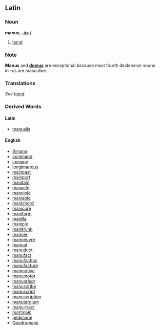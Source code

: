 ==Latin==

===Noun===
'''manus''', '''[[Wiktionary Appendix:Latin fourth declension|-ūs]]''' ''f''

# [[hand]]

===Note===
'''Manus''' and '''[[domus]]''' are exceptional because most fourth declension nouns in -us are masculine.

===Translations===
''See [[hand]]''

===Derived Words===
====Latin====
*[[manualis]]

====English====
*[[Bimana]]
*[[command]]
*[[immane]]
*[[longimanous]]
*[[mainpast]]
*[[mainport]]
*[[maintain]]
*[[manacle]]
*[[manciple]]
*[[maniable]]
*[[manichord]]
*[[manicure]]
*[[maniform]]
*[[manilla]]
*[[maniple]]
*[[manitrunk]]
*[[manner]]
*[[manoeuvre]]
*[[manual]]
*[[manuduct]]
*[[manufact]]
*[[manufaction]]
*[[manufacture]]
*[[manmotive]]
*[[manumotor]]
*[[manuprisor]]
*[[manuscribe]]
*[[manuscript]]
*[[manuscription]]
*[[manutergium]]
*[[manu-tract]]
*[[mortmain]]
*[[pedimane]]
*[[Quadrumana]]